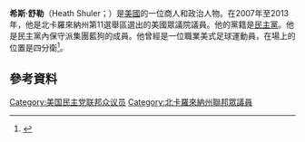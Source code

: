 '''希斯·舒勒'''（Heath Shuler；{{bd|1971年|12月31日}}）是[[美國|美國]]的一位商人和政治人物。在2007年至2013年，他是北卡羅來納州第11選舉區選出的美國眾議院議員。他的黨籍是[[民主黨_(美國)|民主黨]]。他是民主黨內保守派集團藍狗的成員。他曾經是一位職業美式足球運動員，在場上的位置是四分衛<ref>{{cite web|url=http://sports.espn.go.com/espn/espn25/story?page=listranker/25biggestflops |title=ESPN25: The 25 Biggest Sports Flops of 1979–2004 |publisher=Sports.espn.go.com |date= |accessdate=2012-08-08 |deadurl=yes |archiveurl=https://web.archive.org/web/20110524183133/http://sports.espn.go.com/espn/espn25/story?page=listranker%2F25biggestflops |archivedate=2011-05-24 }}</ref>。
== 參考資料 ==
{{reflist}}
[[Category:美国民主党联邦众议员|Category:美国民主党联邦众议员]]
[[Category:北卡羅來納州聯邦眾議員|Category:北卡羅來納州聯邦眾議員]]